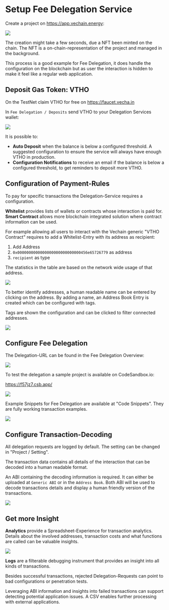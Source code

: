 # Setup Fee Delegation Service

Create a project on https://app.vechain.energy:

![](./beco-project-create.gif)

The creation might take a few seconds, due a NFT been minted on the chain. The NFT is a on-chain-representation of the project and managed in the background.

This process is a good example for Fee Delegation, it does handle the configuration on the blockchain but as user the interaction is hidden to make it feel like a regular web application.

## Deposit Gas Token: VTHO

On the TestNet claim VTHO for free on https://faucet.vecha.in

In `Fee Delegation / Deposits` send VTHO to your Delegation Services wallet:

![](./project-deposit.gif)

It is possible to:

- **Auto Deposit** when the balance is below a configured threshold. A suggested configuration to ensure the service will always have enough VTHO in production.
- **Configuration Notifications** to receive an email if the balance is below a configured threshold, to get reminders to deposit more VTHO.

## Configuration of Payment-Rules

To pay for specific transactions the Delegation-Service requires a configuration.

**Whitelist** provides lists of wallets or contracts whose interaction is paid for.
**Smart Contract** allows more blockchain integrated solution where contract information can be used.

For example allowing all users to interact with the Vechain generic "VTHO Contract" requires to add a Whitelist-Entry with its address as recipient:

1. Add Address
2. `0x0000000000000000000000000000456e65726779` as address
3. `recipient` as type

The statistics in the table are based on the network wide usage of that address.


![](./project-delegation-config.gif)

To better identify addresses, a human readable name can be entered by clicking on the address. By adding a name, an Address Book Entry is created which can be configured with tags.

Tags are shown the configuration and can be clicked to filter connected addresses.

![](./project-delegation-tags.gif)

## Configure Fee Delegation

The Delegation-URL can be found in the Fee Delegation Overview:

![](./DelegationURL.gif)

To test the delegation a sample project is available on CodeSandbox.io:

https://f57jz7.csb.app/

![](./delegation-test.gif)

Example Snippets for Fee Delegation are available at "Code Snippets". They are fully working transaction examples.

![](./delegation-snippet.gif)

## Configure Transaction-Decoding

All delegation requests are logged by default. The setting can be changed in "Project / Setting".

The transaction data contains all details of the interaction  that can be decoded into a human readable format.

An ABI containing the decoding information is required. It can either be uploaded at `Generic ABI` or in the `Address Book`. Both ABI will be used to decode transactions details and display a human friendly version of the transactions.

![](./delegation-abi.gif)

## Get more Insight

**Analytics** provide a Spreadsheet-Experience for transaction analytics. Details about the involved addresses, transaction costs and what functions are called can be valuable insights.

![](./delegation-analytics.gif)

**Logs** are a filterable debugging instrument that provides an insight into all kinds of transactions.

Besides successful transactions, rejected Delegation-Requests can point to bad configurations or penetration tests.

Leveraging ABI information and insights into failed transactions can support detecting potential application issues. A CSV enables further processing with external applications.